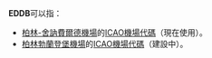 '''EDDB'''可以指：
* [[柏林-舍訥費爾德機場|柏林-舍訥費爾德機場]]的[[ICAO機場代碼|ICAO機場代碼]]（現在使用）。
* [[柏林勃蘭登堡機場|柏林勃蘭登堡機場]]的[[ICAO機場代碼|ICAO機場代碼]]（建設中）。

{{disambig|Cat=四字拉丁字母縮寫消歧義}}